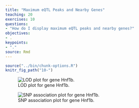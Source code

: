 ```yaml
---
title: "Maximum eQTL Peaks and Nearby Genes"
teaching: 20
exercises: 10
questions:
- "How do I display maximum eQTL peaks and nearby genes?"
objectives:
- .
keypoints:
- "."
source: Rmd
---
```


```r
source("../bin/chunk-options.R")
knitr_fig_path("10-")
```

![LOD plot for gene Hnf1b.](../fig/LOD-plot-Hnf1b.png)

![SNP association plot for gene Hnf1b.](../fig/SNP-association-Hnf1b.png)